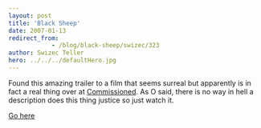 ```yaml
---
layout: post
title: 'Black Sheep'
date: 2007-01-13
redirect_from: 
            - /blog/black-sheep/swizec/323
author: Swizec Teller
hero: ../../../defaultHero.jpg
---
```

Found this amazing trailer to a film that seems surreal but apparently is in fact a real thing over at [Commissioned](http://www.commissionedcomic.com). As O said, there is no way in hell a description does this thing justice so just watch it.

[Go here](<http://www.ifilm.com/video/2810911 >)